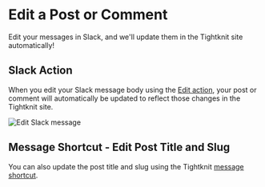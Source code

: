 # Edit a Post or Comment

Edit your messages in Slack, and we'll update them in the Tightknit site automatically!

## Slack Action

When you edit your Slack message body using the [Edit action](https://slack.com/help/articles/202395258-Edit-or-delete-messages#edit-a-message), your post or comment will
automatically be updated to reflect those changes in the Tightknit site.

![Edit Slack message](/edit-message.png)

## Message Shortcut - Edit Post Title and Slug

You can also update the post title and slug using the Tightknit [message shortcut](../message-shortcuts.mdx).
